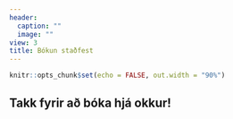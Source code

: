 ```yaml
---
header:
  caption: ""
  image: ""
view: 3
title: Bókun staðfest
---
```


<style>
body {
text-align: justify}
</style>

```r
knitr::opts_chunk$set(echo = FALSE, out.width = "90%")
```


## Takk fyrir að bóka hjá okkur!

